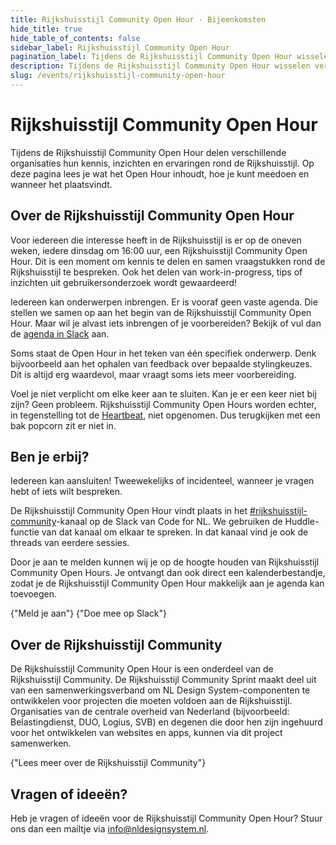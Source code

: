 ```yaml
---
title: Rijkshuisstijl Community Open Hour · Bijeenkomsten
hide_title: true
hide_table_of_contents: false
sidebar_label: Rijkshuisstijl Community Open Hour
pagination_label: Tijdens de Rijkshuisstijl Community Open Hour wisselen verschillende organisaties informatie, inzichten en tips uit over de Rijkshuisstijl.
description: Tijdens de Rijkshuisstijl Community Open Hour wisselen verschillende organisaties informatie, inzichten en tips uit over de Rijkshuisstijl. Lees hier hoe je mee kunt doen en wanneer het plaatsvindt.
slug: /events/rijkshuisstijl-community-open-hour
---
```



# Rijkshuisstijl Community Open Hour

Tijdens de Rijkshuisstijl Community Open Hour delen verschillende organisaties hun kennis, inzichten en ervaringen rond de Rijkshuisstijl. Op deze pagina lees je wat het Open Hour inhoudt, hoe je kunt meedoen en wanneer het plaatsvindt.

## Over de Rijkshuisstijl Community Open Hour

Voor iedereen die interesse heeft in de Rijkshuisstijl is er op de oneven weken, iedere dinsdag om 16:00 uur, een Rijkshuisstijl Community Open Hour. Dit is een moment om kennis te delen en samen vraagstukken rond de Rijkshuisstijl te bespreken. Ook het delen van work-in-progress, tips of inzichten uit gebruikersonderzoek wordt gewaardeerd!

Iedereen kan onderwerpen inbrengen. Er is vooraf geen vaste agenda. Die stellen we samen op aan het begin van de Rijkshuisstijl Community Open Hour. Maar wil je alvast iets inbrengen of je voorbereiden? Bekijk of vul dan de [agenda in Slack](https://codefornl.slack.com/docs/T68FXPFQV/F08UP7ZBR8Q) aan.

Soms staat de Open Hour in het teken van één specifiek onderwerp. Denk bijvoorbeeld aan het ophalen van feedback over bepaalde stylingkeuzes. Dit is altijd erg waardevol, maar vraagt soms iets meer voorbereiding.

Voel je niet verplicht om elke keer aan te sluiten. Kan je er een keer niet bij zijn? Geen probleem. Rijkshuisstijl Community Open Hours worden echter, in tegenstelling tot de [Heartbeat](../heartbeat/heartbeat), niet opgenomen. Dus terugkijken met een bak popcorn zit er niet in.

## Ben je erbij?

Iedereen kan aansluiten! Tweewekelijks of incidenteel, wanneer je vragen hebt of iets wilt bespreken.

De Rijkshuisstijl Community Open Hour vindt plaats in het [#rijkshuisstijl-community](https://codefornl.slack.com/archives/C05AQK9R41G)-kanaal op de Slack van Code for NL. We gebruiken de Huddle-functie van dat kanaal om elkaar te spreken. In dat kanaal vind je ook de threads van eerdere sessies.

Door je aan te melden kunnen wij je op de hoogte houden van Rijkshuisstijl Community Open Hours. Je ontvangt dan ook direct een kalenderbestandje, zodat je de Rijkshuisstijl Community Open Hour makkelijk aan je agenda kan toevoegen.

<ActionGroup>
  <ButtonLink href="/events/rijkshuisstijl-community-open-hour/aanmelden" appearance="primary-action">
    {"Meld je aan"}
    <IconChevronRight />
  </ButtonLink>
  <ButtonLink href="https://praatmee.codefor.nl/" appearance="secondary-action">
    {"Doe mee op Slack"}
    <IconChevronRight />
  </ButtonLink>
</ActionGroup>

## Over de Rijkshuisstijl Community

De Rijkshuisstijl Community Open Hour is een onderdeel van de Rijkshuisstijl Community. De Rijkshuisstijl Community Sprint maakt deel uit van een samenwerkingsverband om NL Design System-componenten te ontwikkelen voor projecten die moeten voldoen aan de Rijkshuisstijl. Organisaties van de centrale overheid van Nederland (bijvoorbeeld: Belastingdienst, DUO, Logius, SVB) en degenen die door hen zijn ingehuurd voor het ontwikkelen van websites en apps, kunnen via dit project samenwerken.

<ActionGroup>
  <ButtonLink href="/community/community-sprints/rijkshuisstijl-community" appearance="primary-action">
    {"Lees meer over de Rijkshuisstijl Community"}
    <IconChevronRight />
  </ButtonLink>
</ActionGroup>

## Vragen of ideeën?

Heb je vragen of ideeën voor de Rijkshuisstijl Community Open Hour? Stuur ons dan een mailtje via <a href="mailto:info@nldesignsystem.nl">info@nldesignsystem.nl</a>.

